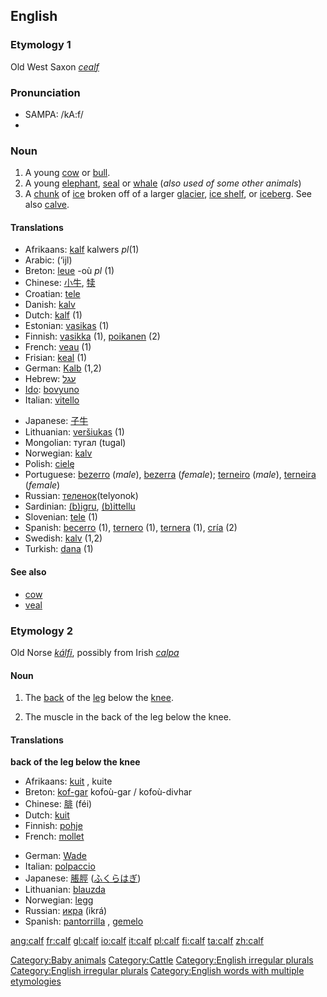 ==English==

===Etymology 1===
Old West Saxon ''[[cealf]]''

===Pronunciation===
*SAMPA: /kA:f/
*{{audio|en-us-calf.ogg|Audio (US)}}

===Noun===
{{en-noun|calf|calves}}

#A young [[cow]] or [[bull]].
#A young [[elephant]], [[seal]] or [[whale]] (''also used of some other animals'')
#A [[chunk]] of [[ice]] broken off of a larger [[glacier]], [[ice shelf]], or [[iceberg]].  See also [[calve]].

====Translations====
{{top}}
*Afrikaans: [[kalf]] {{n}} kalwers ''pl''(1)
*Arabic: {{ARchar|[[عجل]]}} (‘ijl)
*Breton: [[leue]] {{m}} -où ''pl'' (1)
*Chinese:  [[小牛]], [[犊]]
*Croatian: [[tele]]
*Danish: [[kalv]]
*Dutch: [[kalf]] {{n}} (1)
*Estonian: [[vasikas]] (1)
*Finnish: [[vasikka]] (1), [[poikanen]] (2)
*French: [[veau]] {{m}} (1)
*Frisian: [[keal]] {{n}} (1)
*German: [[Kalb]] {{n}} (1,2)
*Hebrew: [[עגל]] {{m}}
*[[w:Ido|Ido]]: [[bovyuno]]
*Italian: [[vitello]]
{{mid}}
*Japanese: [[子牛]]
*Lithuanian: [[veršiukas]] {{m}} (1)
*Mongolian: тугал (tugal)
*Norwegian: [[kalv]] {{m}}
*Polish: [[cielę]] {{n}}
*Portuguese: [[bezerro]] (''male''), [[bezerra]] (''female''); [[terneiro]] (''male''), [[terneira]] (''female'')
*Russian: [[теленок]](telyonok) {{m}}
*Sardinian: [[(b)igru]], [[(b)ittellu]]
*Slovenian: [[tele]] {{n}} (1)
*Spanish: [[becerro]] {{m}} (1), [[ternero]] {{m}} (1), [[ternera]] {{f}} (1), [[cría]] (2)
*Swedish: [[kalv]] {{c}} (1,2)
*Turkish: [[dana]] (1)
{{bottom}}

====See also====
*[[cow]]
*[[veal]]

===Etymology 2===
Old Norse ''[[kálfi]]'', possibly from Irish ''[[calpa]]''

====Noun====
{{en-noun|calf|calves}}

# {{anatomy}} The [[back]] of the [[leg]] below the [[knee]].
# The muscle in the back of the leg below the knee.

====Translations====
'''back of the leg below the knee'''
{{top}}
*Afrikaans: [[kuit]] {{n}}, kuite {{p}}
*Breton: [[kof-gar]] {{m}} kofoù-gar / kofoù-divhar {{p}}
*Chinese: [[腓]] (féi)
*Dutch: [[kuit]] {{m}}
*Finnish: [[pohje]]
*French: [[mollet]] {{m}}
{{mid}}
*German: [[Wade]] {{f}}
*Italian: [[polpaccio]] {{m}}
*Japanese: [[脹脛]] ([[ふくらはぎ]])
*Lithuanian: [[blauzda]] {{f}}
*Norwegian: [[legg]] {{m}}
*Russian: [[икра#Russian|икра]] (ikrá) {{f}}
*Spanish: [[pantorrilla]] {{f}}, [[gemelo]] {{m}}
{{bottom}}

[[Category:Baby animals]]
[[Category:Cattle]]
[[Category:English irregular plurals]]
[[Category:English irregular plurals]]
[[Category:English words with multiple etymologies]]

[[ang:calf]]
[[fr:calf]]
[[gl:calf]]
[[io:calf]]
[[it:calf]]
[[pl:calf]]
[[fi:calf]]
[[ta:calf]]
[[zh:calf]]